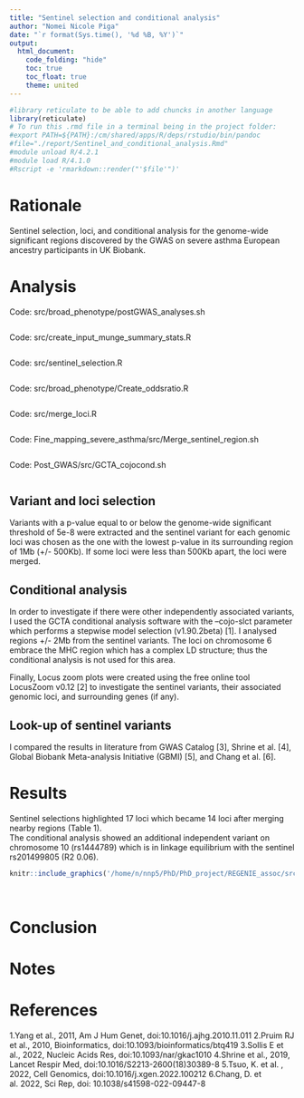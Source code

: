 ---
title: "Sentinel selection and conditional analysis"
author: "Nomei Nicole Piga"
date: "`r format(Sys.time(), '%d %B, %Y')`"
output:
  html_document:
    code_folding: "hide"
    toc: true
    toc_float: true
    theme: united
---


```{r, setup, hide = TRUE}
#library reticulate to be able to add chuncks in another language
library(reticulate)
# To run this .rmd file in a terminal being in the project folder:
#export PATH=${PATH}:/cm/shared/apps/R/deps/rstudio/bin/pandoc
#file="./report/Sentinel_and_conditional_analysis.Rmd"
#module unload R/4.2.1
#module load R/4.1.0
#Rscript -e 'rmarkdown::render("'$file'")'
```
# Rationale
Sentinel selection, loci, and conditional analysis for the genome-wide significant regions discovered by the GWAS on severe asthma European ancestry participants in UK Biobank.

# Analysis
Code: src/broad_phenotype/postGWAS_analyses.sh
```{r, code = readLines('/home/n/nnp5/PhD/PhD_project/REGENIE_assoc/src/broad_phenotype/postGWAS_analyses.sh'), eval=FALSE}
```
Code: src/create_input_munge_summary_stats.R
```{r, code = readLines('/home/n/nnp5/PhD/PhD_project/REGENIE_assoc/src/create_input_munge_summary_stats.R'), eval=FALSE}
```
Code: src/sentinel_selection.R
```{r, code = readLines('/home/n/nnp5/PhD/PhD_project/REGENIE_assoc/src/sentinel_selection.R'), eval=FALSE}
```
Code: src/broad_phenotype/Create_oddsratio.R
```{r, code = readLines('/home/n/nnp5/PhD/PhD_project/REGENIE_assoc/src/broad_phenotype/Create_oddsratio.R'), eval=FALSE}
```
Code: src/merge_loci.R
```{r, code = readLines('/home/n/nnp5/PhD/PhD_project/Post_GWAS/src/merge_loci.R'), eval=FALSE}
```
Code: Fine_mapping_severe_asthma/src/Merge_sentinel_region.sh
```{r, code = readLines('/home/n/nnp5/PhD/PhD_project/Post_GWAS/src/Merge_sentinel_region.sh'), eval=FALSE}
```
Code: Post_GWAS/src/GCTA_cojocond.sh
```{r, code = readLines('/home/n/nnp5/PhD/PhD_project/REGENIE_assoc/src/broad_phenotype/Create_oddsratio.R'), eval=FALSE}
```
## Variant and loci selection
Variants with a p-value equal to or below the genome-wide significant threshold of 5e-8 were extracted and the sentinel variant for each genomic loci was chosen as the one with the lowest p-value in its surrounding region of 1Mb (+/- 500Kb). If some loci were less than 500Kb apart, the loci were merged.

## Conditional analysis
In order to investigate if there were other independently associated variants, I used the GCTA conditional analysis software with the --cojo-slct parameter which performs a stepwise model selection (v1.90.2beta) [1]. I analysed regions +/- 2Mb from the sentinel variants. The loci on chromosome 6 embrace the MHC region which has a complex LD structure; thus the conditional analysis is not used for this area.

Finally, Locus zoom plots were created using the free online tool LocusZoom v0.12 [2] to investigate the sentinel variants, their associated genomic loci, and surrounding genes (if any).

## Look-up of sentinel variants
I compared the results in literature from GWAS Catalog [3], Shrine et al. [4], Global Biobank Meta-analysis Initiative (GBMI) [5], and Chang et al. [6].

# Results
Sentinel selections highlighted 17 loci which became 14 loci after merging nearby regions (Table 1).
<br>
The conditional analysis showed an additional independent variant on chromosome 10 (rs1444789) which is in linkage equilibrium with the sentinel rs201499805 (R2 0.06).
<br>

```{r, out.width='100%', out.height='200%', fig.align='center', fig.cap='Table 1.Sentinel variants summary statistics. Chr=Chromosome; GRCh37=Genome Reference Consortium Human Build 37; OR=Odds Ratio; CI=Confidence Interval.', echo = FALSE}
knitr::include_graphics('/home/n/nnp5/PhD/PhD_project/REGENIE_assoc/src/report/Sentinel_table.png')
```
<br>


# Conclusion

# Notes

# References
1.Yang et al., 2011, Am J Hum Genet, doi:10.1016/j.ajhg.2010.11.011
2.Pruim RJ et al., 2010, Bioinformatics, doi:10.1093/bioinformatics/btq419
3.Sollis E et al., 2022, Nucleic Acids Res, doi:10.1093/nar/gkac1010
4.Shrine et al., 2019, Lancet Respir Med, doi:10.1016/S2213-2600(18)30389-8
5.Tsuo, K. et al. , 2022, Cell Genomics, doi:10.1016/j.xgen.2022.100212
6.Chang, D. et al. 2022, Sci Rep, doi: 10.1038/s41598-022-09447-8
